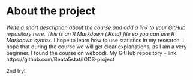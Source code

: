 
# About the project

*Write a short description about the course and add a link to your GitHub repository here. This is an R Markdown (.Rmd) file so you can use R Markdown syntax.*
I hope to learn how to use statistics in my research. I hope that during the course we will get clear explanations, as I am a very beginner. 
I found the course on weboodi. 
My GitHub repository - link: https://github.com/Beata5stat/IODS-project

2nd try!